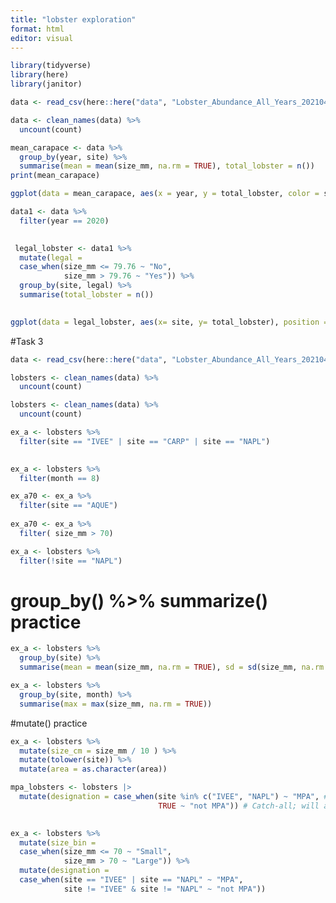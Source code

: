 ```yaml
---
title: "lobster exploration"
format: html
editor: visual
---
```


```r
library(tidyverse)
library(here)
library(janitor)
```

```r
data <- read_csv(here::here("data", "Lobster_Abundance_All_Years_20210412.csv"), na = c("-99999", ""))
```

```r
data <- clean_names(data) %>%
  uncount(count)
```

```r
mean_carapace <- data %>% 
  group_by(year, site) %>%
  summarise(mean = mean(size_mm, na.rm = TRUE), total_lobster = n())
print(mean_carapace)
```

```r
ggplot(data = mean_carapace, aes(x = year, y = total_lobster, color = site)) + geom_line() + facet_wrap(~site)
```

```r
data1 <- data %>%
  filter(year == 2020)
  
```

```r
 legal_lobster <- data1 %>% 
  mutate(legal = 
  case_when(size_mm <= 79.76 ~ "No",
            size_mm > 79.76 ~ "Yes")) %>%
  group_by(site, legal) %>%
  summarise(total_lobster = n())
   

```


```r
ggplot(data = legal_lobster, aes(x= site, y= total_lobster), position = "fill" ) + geom_col(aes(fill = legal), position = "fill")
```


#Task 3
```r
data <- read_csv(here::here("data", "Lobster_Abundance_All_Years_20210412.csv"), na = c("-99999", ""))

lobsters <- clean_names(data) %>%
  uncount(count)


```

```r
lobsters <- clean_names(data) %>%
  uncount(count)
```


```r
ex_a <- lobsters %>%
  filter(site == "IVEE" | site == "CARP" | site == "NAPL")
  
```


```r
ex_a <- lobsters %>%
  filter(month == 8)
```

```r
ex_a70 <- ex_a %>% 
  filter(site == "AQUE")
   
ex_a70 <- ex_a %>% 
  filter( size_mm > 70)
```

```r
ex_a <- lobsters %>%
  filter(!site == "NAPL")
```

# group_by() %>% summarize() practice

```r
ex_a <- lobsters %>% 
  group_by(site) %>%
  summarise(mean = mean(size_mm, na.rm = TRUE), sd = sd(size_mm, na.rm = TRUE))

ex_a <- lobsters %>% 
  group_by(site, month) %>%
  summarise(max = max(size_mm, na.rm = TRUE))

```

#mutate() practice
```r
ex_a <- lobsters %>% 
  mutate(size_cm = size_mm / 10 ) %>%
  mutate(tolower(site)) %>%
  mutate(area = as.character(area))
```

```r
mpa_lobsters <- lobsters |> 
  mutate(designation = case_when(site %in% c("IVEE", "NAPL") ~ "MPA", # If true, assign "MPA"
                                 TRUE ~ "not MPA")) # Catch-all; will assign to anything that wasn’t assigned earlier
  


```

```r
ex_a <- lobsters %>% 
  mutate(size_bin = 
  case_when(size_mm <= 70 ~ "Small",
            size_mm > 70 ~ "Large")) %>%
  mutate(designation = 
  case_when(site == "IVEE" | site == "NAPL" ~ "MPA",
            site != "IVEE" & site != "NAPL" ~ "not MPA"))

```

